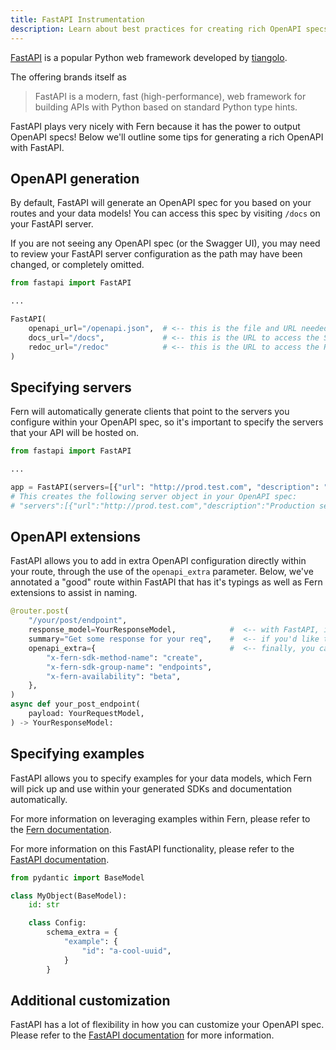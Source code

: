 ```yaml
---
title: FastAPI Instrumentation
description: Learn about best practices for creating rich OpenAPI specs when instrumenting FastAPI applications.
---
```


[FastAPI](https://fastapi.tiangolo.com/) is a popular Python web framework developed by [tiangolo](https://github.com/tiangolo).

The offering brands itself as

> FastAPI is a modern, fast (high-performance), web framework for building APIs with Python based on standard Python type hints.

FastAPI plays very nicely with Fern because it has the power to output OpenAPI specs! Below we'll outline some tips for generating a rich OpenAPI with FastAPI.


## OpenAPI generation

By default, FastAPI will generate an OpenAPI spec for you based on your routes and your data models! You can access this spec by visiting `/docs` on your FastAPI server.

If you are not seeing any OpenAPI spec (or the Swagger UI), you may need to review your FastAPI server configuration as the path may have been changed, or completely omitted.

```python {6-8}
from fastapi import FastAPI

...

FastAPI(
    openapi_url="/openapi.json",  # <-- this is the file and URL needed to access the OpenAPI spec, `docs_url` and `redoc_url` are convenient wrappers that display the file in a UI!
    docs_url="/docs",             # <-- this is the URL to access the Swagger UI, which will point to your OpenAPI spec
    redoc_url="/redoc"            # <-- this is the URL to access the ReDoc UI, which will point to your OpenAPI spec
)
```

## Specifying servers

Fern will automatically generate clients that point to the servers you configure within your OpenAPI spec, so it's important to specify the servers that your API will be hosted on.

```python {5}
from fastapi import FastAPI

...

app = FastAPI(servers=[{"url": "http://prod.test.com", "description": "Production server"}])
# This creates the following server object in your OpenAPI spec:
# "servers":[{"url":"http://prod.test.com","description":"Production server"}],
```

## OpenAPI extensions

FastAPI allows you to add in extra OpenAPI configuration directly within your route, through the use of the `openapi_extra` parameter.
Below, we've annotated a "good" route within FastAPI that has it's typings as well as Fern extensions to assist in naming.

```python {5-9}
@router.post(
    "/your/post/endpoint",
    response_model=YourResponseModel,            #  <-- with FastAPI, it is important to specify your response model so that it comes through to the OpenAPI spec
    summary="Get some response for your req",    #  <-- if you'd like to add a description to your endpoint, you can do so here
    openapi_extra={                              #  <-- finally, you can add in your Fern extensions here, these extensions will produce SDK code that looks something like: `client.endpoints.create(...)` in python
        "x-fern-sdk-method-name": "create",
        "x-fern-sdk-group-name": "endpoints",
        "x-fern-availability": "beta",
    },
)
async def your_post_endpoint(
    payload: YourRequestModel,
) -> YourResponseModel:
```

## Specifying examples

FastAPI allows you to specify examples for your data models, which Fern will pick up and use within your generated SDKs and documentation automatically.

For more information on leveraging examples within Fern, please refer to the [Fern documentation](../examples).

For more information on this FastAPI functionality, please refer to the [FastAPI documentation](https://fastapi.tiangolo.com/tutorial/schema-extra-example/).

```python {7-11}
from pydantic import BaseModel

class MyObject(BaseModel):
    id: str

    class Config:
        schema_extra = {
            "example": {
                "id": "a-cool-uuid",
            }
        }
```

## Additional customization

FastAPI has a lot of flexibility in how you can customize your OpenAPI spec. Please refer to the [FastAPI documentation](https://fastapi.tiangolo.com/how-to/extending-openapi/#modify-the-openapi-schema) for more information.
